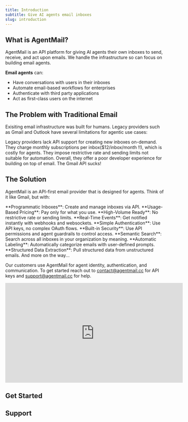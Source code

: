 ```yaml
---
title: Introduction
subtitle: Give AI agents email inboxes
slug: introduction
---
```


## What is AgentMail?

AgentMail is an API platform for giving AI agents their own inboxes to send, receive, and act upon emails. We handle the infrastructure so can focus on building email agents.

**Email agents** can:

- Have conversations with users in their inboxes
- Automate email-based workflows for enterprises
- Authenticate with third party applications
- Act as first-class users on the internet

## The Problem with Traditional Email

Exisiting email infrastructure was built for humans. Legacy providers such as Gmail and Outlook have several limitations for agentic use cases:

<CardGroup>
  <Card title="No API for Inboxes" icon="fa-solid fa-link-slash">
    Legacy providers lack API support for creating new inboxes on-demand.
  </Card>
  <Card title="Per-Inbox Pricing" icon="fa-solid fa-dollar-sign">
    They charge monthly subscriptions per inbox($12/inbox/month !!), which is
    costly for agents.
  </Card>
  <Card title="Restrictive Limits" icon="fa-solid fa-ban">
    They impose restrictive rate and sending limits not suitable for automation.
  </Card>
  <Card title="Poor DX" icon="fa-solid fa-face-frown">
    Overall, they offer a poor developer experience for building on top of
    email. The Gmail API sucks!
  </Card>
</CardGroup>

## The Solution

AgentMail is an API-first email provider that is designed for agents. Think of it like Gmail, but with:

<Steps>
  <Step title="API-First Infrastructure">
    <Callout icon="fa-solid fa-laptop-code">
      **Programmatic Inboxes**: Create and manage inboxes via API.
    </Callout>
    <Callout icon="fa-solid fa-money-bill-wave">
      **Usage-Based Pricing**: Pay only for what you use.
    </Callout>
    <Callout icon="fa-solid fa-unlock">
      **High-Volume Ready**: No restrictive rate or sending limits.
    </Callout>
    <Callout icon="fa-solid fa-bolt">
      **Real-Time Events**: Get notified instantly with webhooks and websockets.
    </Callout>
    <Callout icon="fa-solid fa-key">
      **Simple Authentication**: Use API keys, no complex OAuth flows.
    </Callout>
  </Step>
  <Step title="AI-Native Features">
    <Callout icon="fa-solid fa-shield-halved">
      **Built-in Security**: Use API permissions and agent guardrails to control
      access.
    </Callout>
    <Callout icon="fa-solid fa-magnifying-glass">
      **Semantic Search**: Search across all inboxes in your organization by
      meaning.
    </Callout>
    <Callout icon="fa-solid fa-tags">
      **Automatic Labeling**: Automatically categorize emails with user-defined
      prompts.
    </Callout>
    <Callout icon="fa-solid fa-file-invoice">
      **Structured Data Extraction**: Pull structured data from unstructured
      emails.
    </Callout>
    <Callout icon="fa-solid fa-ellipsis-h">And more on the way...</Callout>
  </Step>
</Steps>

Our customers use AgentMail for agent identity, authentication, and communication. To get started reach out to [contact@agentmail.cc](mailto:contact@agentmail.cc) for API keys and [support@agentmail.cc](mailto:support@agentmail.cc) for help.

<iframe
  width="560"
  height="315"
  src="https://www.youtube.com/embed/1V7BISeFUTM?si=4asiGnuV4O81nu5B"
  title="YouTube video player"
  frameborder="0"
  allow="accelerometer; autoplay; clipboard-write; encrypted-media; gyroscope; picture-in-picture; web-share"
  referrerpolicy="strict-origin-when-cross-origin"
  allowfullscreen
></iframe>

## Get Started

<CardGroup>
  <Card title="Quickstart" icon="fa-solid fa-book" href="/quickstart" />
  <Card title="API Reference" icon="fa-solid fa-code" href="/api-reference" />
</CardGroup>

## Support

<CardGroup>
  <Card
    title="Discord"
    icon="brands discord"
    href="https://discord.gg/hTYatWYWBc"
  />
  <Card
    title="Email"
    icon="fa-solid fa-envelope"
    href="mailto:support@agentmail.cc"
  />
</CardGroup>
